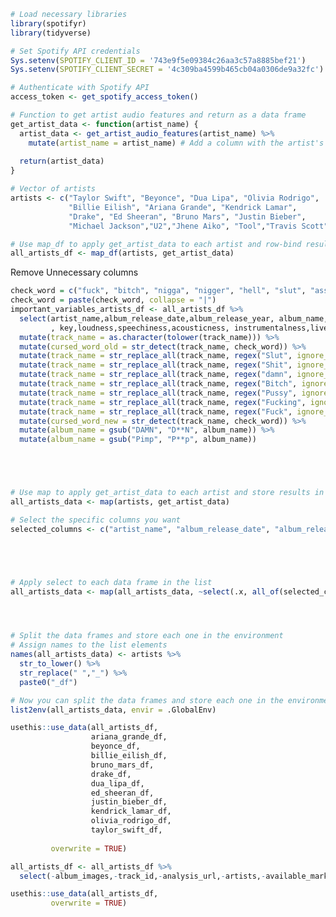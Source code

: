 


```r
# Load necessary libraries
library(spotifyr)
library(tidyverse)

# Set Spotify API credentials
Sys.setenv(SPOTIFY_CLIENT_ID = '743e9f5e09384c26aa3c57a8885bef21')
Sys.setenv(SPOTIFY_CLIENT_SECRET = '4c309ba4599b465cb04a0306de9a32fc')

# Authenticate with Spotify API
access_token <- get_spotify_access_token()
```


```r
# Function to get artist audio features and return as a data frame
get_artist_data <- function(artist_name) {
  artist_data <- get_artist_audio_features(artist_name) %>%
    mutate(artist_name = artist_name) # Add a column with the artist's name
  
  return(artist_data)
}

# Vector of artists
artists <- c("Taylor Swift", "Beyonce", "Dua Lipa", "Olivia Rodrigo", 
             "Billie Eilish", "Ariana Grande", "Kendrick Lamar", 
             "Drake", "Ed Sheeran", "Bruno Mars", "Justin Bieber", 
             "Michael Jackson","U2","Jhene Aiko", "Tool","Travis Scott")

# Use map_df to apply get_artist_data to each artist and row-bind results
all_artists_df <- map_df(artists, get_artist_data)

```



Remove Unnecessary columns
```r
check_word = c("fuck", "bitch", "nigga", "nigger", "hell", "slut", "asshole", "motherfucker", "pussy", "whore", "damn", " shit")
check_word = paste(check_word, collapse = "|")
important_variables_artists_df <- all_artists_df %>% 
  select(artist_name,album_release_date,album_release_year, album_name, danceability,energy
         , key,loudness,speechiness,acousticness, instrumentalness,liveness,valence, tempo,duration_ms,explicit,track_name,track_number, key, key_mode ) %>% 
  mutate(track_name = as.character(tolower(track_name))) %>%
  mutate(cursed_word_old = str_detect(track_name, check_word)) %>% 
  mutate(track_name = str_replace_all(track_name, regex("Slut", ignore_case = TRUE), "S**t")) %>%
  mutate(track_name = str_replace_all(track_name, regex("Shit", ignore_case = TRUE), "S**t")) %>%
  mutate(track_name = str_replace_all(track_name, regex("damn", ignore_case = TRUE), "D**n")) %>%
  mutate(track_name = str_replace_all(track_name, regex("Bitch", ignore_case = TRUE), "B***h")) %>%
  mutate(track_name = str_replace_all(track_name, regex("Pussy", ignore_case = TRUE), "P***y")) %>%
  mutate(track_name = str_replace_all(track_name, regex("Fucking", ignore_case = TRUE), "F****g")) %>%
  mutate(track_name = str_replace_all(track_name, regex("Fuck", ignore_case = TRUE), "F**k")) %>% 
  mutate(cursed_word_new = str_detect(track_name, check_word)) %>%
  mutate(album_name = gsub("DAMN", "D**N", album_name)) %>%
  mutate(album_name = gsub("Pimp", "P**p", album_name))






```


```r
# Use map to apply get_artist_data to each artist and store results in a list
all_artists_data <- map(artists, get_artist_data)

# Select the specific columns you want
selected_columns <- c("artist_name", "album_release_date", "album_release_year", "album_name", "danceability", "energy", "key", "loudness", "speechiness", "acousticness", "instrumentalness", "liveness", "valence", "tempo", "duration_ms", "explicit", "track_name", "track_number", "key", "key_mode")





# Apply select to each data frame in the list
all_artists_data <- map(all_artists_data, ~select(.x, all_of(selected_columns)))




# Split the data frames and store each one in the environment
# Assign names to the list elements
names(all_artists_data) <- artists %>% 
  str_to_lower() %>% 
  str_replace(" ","_") %>% 
  paste0("_df")

# Now you can split the data frames and store each one in the environment
list2env(all_artists_data, envir = .GlobalEnv)
```


```r
usethis::use_data(all_artists_df,
                  ariana_grande_df,
                  beyonce_df,
                  billie_eilish_df,
                  bruno_mars_df,
                  drake_df,
                  dua_lipa_df,
                  ed_sheeran_df,
                  justin_bieber_df,
                  kendrick_lamar_df,
                  olivia_rodrigo_df,
                  taylor_swift_df,
         
         overwrite = TRUE)
```



```r
all_artists_df <- all_artists_df %>% 
  select(-album_images,-track_id,-analysis_url,-artists,-available_markets, -track_href, -track_preview_url, -track_uri,-external_urls.spotify)
```

```r
usethis::use_data(all_artists_df,
         overwrite = TRUE)
```

